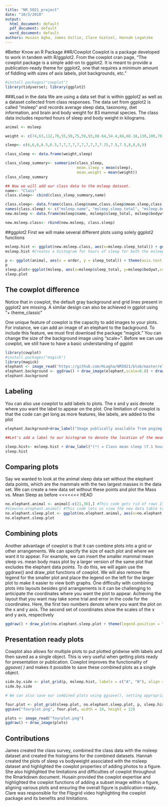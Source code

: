 ```yaml
---
title: "NR_5021_project"
date: "10/3/2018"
output:
  html_document: default
  pdf_document: default
  word_document: default
authors: Husain Agha, James Ostlie, Clare Gietzel, Hannah Legatzke
---
```


#Better Know an R Package
##R/Cowplot
Cowplot is a package developed to work in tandem with R/ggplot2. From the cowplot cran page, "The cowplot package is a simple add-on to ggplot2. It is meant to provide a publication-ready theme for ggplot2, one that requires a minimum amount of fiddling with sizes of axis labels, plot backgrounds, etc."


```r
#install.packages("cowplot")
library(tidyverse); library(ggplot2)
```

###Load in the data
We are using a data set that is within ggplot2 as well as a dataset collected from class responses. The data set from ggplot2 is called "msleep" and records average sleep data, taxonomy, diet information, and brain and body weight for 83 mammal species. The class data includes reported hours of sleep and body weight in kilograms. 

```r
animal <- msleep

weight <- c(74,63,112,70,55,50,75,59,93,88.64,54.4,84,68.18,130,100,79.54,77,52,79.5,68.2,57.72)

sleep<- c(6,6,6,6.5,6.5,7,7,7,7,7,7,7,7,7,7.25,7.5,7.5,8,8,8,9)

class_sleep <- data.frame(weight,sleep)

class_sleep_summary<- summarize(class_sleep,
                                mean.sleep = mean(sleep),
                                mean.weight = mean(weight))
class_sleep_summary

## Now we will add our class data to the msleep dataset. 
name<- "Class"
class.sleep<- cbind(class_sleep_summary,name)

class.sleep<- data.frame(class.sleep$name,class.sleep$mean.sleep,class.sleep$mean.weight)
names(class.sleep) <- c("msleep.name", "msleep.sleep_total", "msleep.bodywt")
new.msleep <- data.frame(msleep$name, msleep$sleep_total, msleep$bodywt)

new.msleep.class<- rbind(new.msleep, class.sleep)

```

##ggplot2
First we will make several different plots using solely ggplot2 functions

```r
msleep.hist <- ggplot(new.msleep.class, aes(x=msleep.sleep_total)) + geom_histogram(binwidth=1, aes(fill=..count..)) + labs(title="Mammal and Class Sleep") + xlab("Total Hours of Sleep")
msleep.hist #Creates a histogram for hours of sleep for both the msleep and the class data

p <- ggplot(animal, aes(x = order, y = sleep_total)) + theme(axis.text.x = element_text(face = "italic", angle = 90, vjust = 0.5)) + geom_point() + aes(colour = log(bodywt))
p 
sleep.plot<-ggplot(msleep, aes(x=msleep$sleep_total, y=msleep$bodywt,colour=order), scale=0.8) + geom_point() + labs(x="Mean sleep (hours)", y= "Mean body weight (kg)")
sleep.plot

```
## The cowplot difference
Notice that in cowplot, the default gray background and grid lines present in ggplot2 are missing. A similar design can also be achieved in ggplot using "+ theme_classic"

One unique feature of cowplot is the capacity to add images to your plots. For instance, we can add an image of an elephant to the background. To include this feature, we must first download the package "magick." You can change the size of the background image using "scale=". Before we can use cowplot, we still have to have a basic understanding of ggplot
```r
library(cowplot)
#install.packages("magick")
library(magick)
elephant <- image_read('https://github.com/Hiagha/NR5021/blob/master/elephant.png?raw=true')
elephant.background <- ggdraw() + draw_image(elephant,scale=0.8) + draw_plot(sleep.plot)
elephant.background
```
## Labeling
You can also use cowplot to add labels to plots. The x and y axis denote where you want the label to appear on the plot. One limitation of cowplot is that the code can get long as more features, like labels, are added to the plot
```r
elephant.background+draw_label("Image publically available from pngimg.com", x=0.5, y=0.9, size=12, fontface = "italic")

##Let's add a label to our histogram to denote the location of the mean class sleep total with respect to all mammal sleep totals.

sleep.hist<- msleep.hist + draw_label("(*) = Class mean sleep (7.1 hours)", x=15, y=10, size=10,fontface="plain") + draw_label("*", x=7.1,y=2.1,size=20,fontface="bold")
sleep.hist
```

## Comparing plots
Say we wanted to look at the animal sleep data set without the elephant data points, which are the mammals with the two largest masses in the data set. We can create a new data set without these points and plot the Mass vs. Mean Sleep as before
<<<<<<< HEAD
```r
no.elephant.animal <- animal[-c(21,36),] #This code gets rid of rows 21 and 36 in the animal data set, corresponding to the two elephants (African and Asian)
#View(no.elephant.animal) #This code lets us view the new data table to confirm that the rows with the elephant information are eliminated
no.elephant.sleep.plot <- ggplot(no.elephant.animal, aes(x=no.elephant.animal$sleep_total, y=no.elephant.animal$bodywt,colour=order)) + geom_point() + labs(x="Mean sleep (hours)", y= "Mean body weight (kg)")
no.elephant.sleep.plot
```
## Combining plots
Another advantage of cowplot is that it can combine plots into a grid or other arrangements. We can specify the size of each plot and where we want it to appear. For example, we can insert the smaller mammal mean sleep vs. mean body mass plot by a larger version of the same plot that excludes the elephant data points. To do this, we will again use the ggdraw() and draw_plot functions of cowplot. We will also remove the legend for the smaller plot and place the legend on the left for the larger plot to make it easier to view both graphs. One difficulty with combining plots into layouts besides grid arrangements is it can be challenging to anticipate the coordinates where you want  the plot to appear. Achieving the layout that you want may take some trial and error in the code for the coordinates.  Here, the first two numbers denote where you want the plot on the x and y axis. The second set of coordinates show the scales of the x and y axis, respectively
```r
ggdraw() + draw_plot(no.elephant.sleep.plot + theme(legend.position = "left")) + draw_plot(sleep.plot + theme(legend.position = "none"), 0.6,0.5,0.4,0.4)
```

## Presentation ready plots
Cowplot also allows for multiple plots to put plotted gridwise with labels and then saved as a single object. This is very useful when getting plots ready for presentation or publication. Cowplot improves the functionality of *ggsave( )* and makes it possible to save these combined plots as a single object.



```r
side.by.side <- plot_grid(p, msleep.hist, labels = c("A", "B"), align = "hv", axis = "tb")
side.by.side

# We can also save our combined plots using ggsave(), setting appropriate height/width and DPI for whatever project you are working on.

four.plot <- plot_grid(sleep.plot, no.elephant.sleep.plot, p, sleep.hist, labels = c("A", "B", "C", "D"), align = "hv", axis = "tblr")
ggsave("fourplot.png", four.plot, width = 10, height = 12)

plots <- image_read("fourplot.png")
ggdraw() + draw_image(plots)


```

## Contributions 
James created the class survey, combined the class data with the msleep dataset and created the histograms for the combined datasets. Hannah created the plots of sleep vs bodyweight associated with the msleep dataset and highlighted the cowplot properties of adding photos to a figure. She also highlighted the limitations and difficulties of cowplot throughout the Rmarkdown document. Husain provided the cowplot expertise and highlighted the cowplot functions of adding a subset image within a figure, aligning various plots and ensuring the overall figure is publication-ready. Clare was responsible for the Flipgrid video highlighting the cowplot package and its benefits and limitations.

